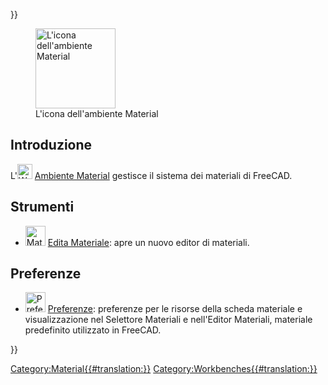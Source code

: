 <languages/>
{{UnfinishedDocu{{#translation:}}}}

{{Docnav/it
|[[Inspection_Workbench/it|Ambiente Inspection]]
|[[Mesh_Workbench/it|Ambiente Mesh]]
|IconL=Workbench_Inspection.svg
|IconR=Workbench_Mesh.svg
}}

[[Image:Workbench_Material.svg|thumb|128px|L'icona dell'ambiente Material]]

<span id="Introduction"></span>
== Introduzione ==

{{Version/it|1.0}}

L'[[Image:Workbench_Material.svg|24px]] [[Material_Workbench/it|Ambiente Material]] gestisce il sistema dei materiali di FreeCAD.

<span id="Tools"></span>
== Strumenti ==

* [[Image:Material_Edit.svg|32px]] [[Material_Edit/it|Edita Materiale]]: apre un nuovo editor di materiali. 

<span id="Preferences"></span>
== Preferenze ==

* [[File:Preferences-material.svg|32px]] [[Material_Preferences/it|Preferenze]]: preferenze per le risorse della scheda materiale e visualizzazione nel Selettore Materiali e nell'Editor Materiali, materiale predefinito utilizzato in FreeCAD.


{{Docnav/it
|[[Inspection_Workbench/it|Ambiente Inspection]]
|[[Mesh_Workbench/it|Ambiente Mesh]]
|IconL=Workbench_Inspection.svg
|IconR=Workbench_Mesh.svg
}}

[[Category:Material{{#translation:}}]]
{{Userdocnavi{{#translation:}}}}
[[Category:Workbenches{{#translation:}}]]
